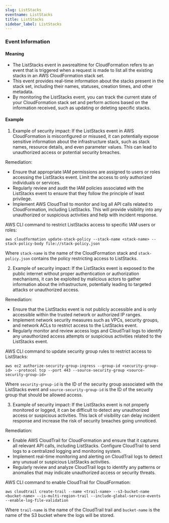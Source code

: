 ```yaml
--- 
slug: ListStacks
eventname: ListStacks
title: ListStacks
sidebar_label: ListStacks
---
```

                       




### Event Information

#### Meaning

- The ListStacks event in awsrealtime for CloudFormation refers to an event that is triggered when a request is made to list all the existing stacks in an AWS CloudFormation stack set.
- This event provides real-time information about the stacks present in the stack set, including their names, statuses, creation times, and other metadata.
- By monitoring the ListStacks event, you can track the current state of your CloudFormation stack set and perform actions based on the information received, such as updating or deleting specific stacks.

#### Example

1. Example of security impact: If the ListStacks event in AWS CloudFormation is misconfigured or misused, it can potentially expose sensitive information about the infrastructure stack, such as stack names, resource details, and even parameter values. This can lead to unauthorized access or potential security breaches.

Remediation:
- Ensure that appropriate IAM permissions are assigned to users or roles accessing the ListStacks event. Limit the access to only authorized individuals or services.
- Regularly review and audit the IAM policies associated with the ListStacks event to ensure that they follow the principle of least privilege.
- Implement AWS CloudTrail to monitor and log all API calls related to CloudFormation, including ListStacks. This will provide visibility into any unauthorized or suspicious activities and help with incident response.

AWS CLI command to restrict ListStacks access to specific IAM users or roles:
```
aws cloudformation update-stack-policy --stack-name <stack-name> --stack-policy-body file://stack-policy.json
```
Where `stack-name` is the name of the CloudFormation stack and `stack-policy.json` contains the policy restricting access to ListStacks.

2. Example of security impact: If the ListStacks event is exposed to the public internet without proper authentication or authorization mechanisms, it can be exploited by malicious actors to gather information about the infrastructure, potentially leading to targeted attacks or unauthorized access.

Remediation:
- Ensure that the ListStacks event is not publicly accessible and is only accessible within the trusted network or authorized IP ranges.
- Implement network security measures such as VPCs, security groups, and network ACLs to restrict access to the ListStacks event.
- Regularly monitor and review access logs and CloudTrail logs to identify any unauthorized access attempts or suspicious activities related to the ListStacks event.

AWS CLI command to update security group rules to restrict access to ListStacks:
```
aws ec2 authorize-security-group-ingress --group-id <security-group-id> --protocol tcp --port 443 --source-security-group <source-security-group-id>
```
Where `security-group-id` is the ID of the security group associated with the ListStacks event and `source-security-group-id` is the ID of the security group that should be allowed access.

3. Example of security impact: If the ListStacks event is not properly monitored or logged, it can be difficult to detect any unauthorized access or suspicious activities. This lack of visibility can delay incident response and increase the risk of security breaches going unnoticed.

Remediation:
- Enable AWS CloudTrail for CloudFormation and ensure that it captures all relevant API calls, including ListStacks. Configure CloudTrail to send logs to a centralized logging and monitoring system.
- Implement real-time monitoring and alerting on CloudTrail logs to detect any unusual or suspicious ListStacks activities.
- Regularly review and analyze CloudTrail logs to identify any patterns or anomalies that may indicate unauthorized access or security threats.

AWS CLI command to enable CloudTrail for CloudFormation:
```
aws cloudtrail create-trail --name <trail-name> --s3-bucket-name <bucket-name> --is-multi-region-trail --include-global-service-events --enable-log-file-validation
```
Where `trail-name` is the name of the CloudTrail trail and `bucket-name` is the name of the S3 bucket where the logs will be stored.

 